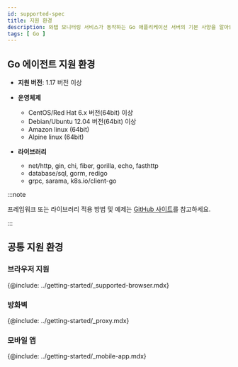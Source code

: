 ```yaml
---
id: supported-spec
title: 지원 환경
description: 와탭 모니터링 서비스가 동작하는 Go 애플리케이션 서버의 기본 사양을 알아보세요.
tags: [ Go ]
---
```


## Go 에이전트 지원 환경

* **지원 버전**: 1.17 버전 이상

* **운영체제**

  * CentOS/Red Hat 6.x 버전(64bit) 이상 
  * Debian/Ubuntu 12.04 버전(64bit) 이상
  * Amazon linux (64bit)
  * Alpine linux (64bit)

* **라이브러리**

  - net/http, gin, chi, fiber, gorilla, echo, fasthttp
  - database/sql, gorm, redigo
  - grpc, sarama, k8s.io/client-go

:::note

프레임워크 또는 라이브러리 적용 방법 및 예제는 [GitHub 사이트](https://github.com/whatap/go-api-example)를 참고하세요.

:::

## 공통 지원 환경

### 브라우저 지원

{@include: ../getting-started/_supported-browser.mdx}  

### 방화벽

{@include: ../getting-started/_proxy.mdx}

### 모바일 앱

{@include: ../getting-started/_mobile-app.mdx} 